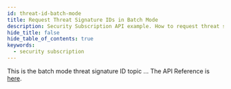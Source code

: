 ```yaml
---
id: threat-id-batch-mode
title: Request Threat Signature IDs in Batch Mode
description: Security Subscription API example. How to request threat signature IDs in batch mode.
hide_title: false
hide_table_of_contents: true
keywords:
  - security subscription
---
```


This is the batch mode threat signature ID topic ...
The API Reference is [here](/threat-vault/api/advanced-threat-prevention#operation/threats).
